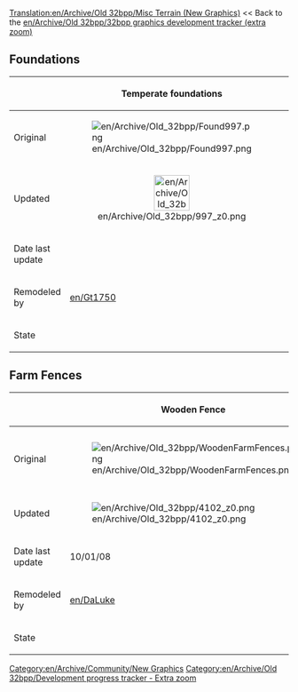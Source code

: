 [[Translation:en/Archive/Old 32bpp/Misc Terrain (New Graphics)]]
<< Back to the [[en/Archive/Old 32bpp/32bpp graphics development tracker (extra zoom)]]
==Foundations==
{| border=1 style="background:#e7ebff;"
!
! Temperate foundations
! Arctic Foundations
! Tropical foundations
! Toyland foundations
|-
!Original
|[[File:en/Archive/Old 32bpp/Found997.png]]
|[[File:en/Archive/Old 32bpp/Found c 335.png]]
|[[File:en/Archive/Old 32bpp/Found h 524.png]]
|[[File:en/Archive/Old 32bpp/Found t 550.png]]
|-
!Updated
|align="center"|[[File:en/Archive/Old 32bpp/997 z0.png|64px]]
|
|align="center"|[[File:en/Archive/Old 32bpp/524 z0.png|64px]]
|
|-
!Date last update
|
|
|
|
|-
!Remodeled by
|[[en/Gt1750]]
|
|
|
|-
!State
{{en/Archive/Old 32bpp/Done}}
{{en/Archive/Old 32bpp/WIP}}
{{en/Archive/Old 32bpp/Done}}
{{en/Archive/Old 32bpp/Unclaimed}}
|}

==Farm Fences==
{| border=1 style="background:#e7ebff;"
!
! Wooden Fence
! Hedge/Wooden Fence
! Hedge Fence #1
! Hedge Fence #2
! Hedge Fence #3 
! Stone Fence
|-
!Original
|[[File:en/Archive/Old 32bpp/WoodenFarmFences.png]]
|[[File:en/Archive/Old 32bpp/Hedge-WoodenFarmFences.png]]
|[[File:en/Archive/Old 32bpp/Hedge1FarmFences.png]]
|[[File:en/Archive/Old 32bpp/Hedge2FarmFences.png]]
|[[File:en/Archive/Old 32bpp/Hedge3FarmFences.png]]
|[[File:en/Archive/Old 32bpp/StoneFarmFences.png]]
|-
!Updated
|[[File:en/Archive/Old 32bpp/4102 z0.png]]
|
|[[File:en/Archive/Old 32bpp/4090 z0.png]]
|
|
|
|-
!Date last update
|10/01/08
|10/01/08
|10/01/08
|10/01/08
|10/01/08
|10/01/08
|-
!Remodeled by
|[[en/DaLuke]]
|[[en/DaLuke]]
|[[en/DaLuke]]
|[[en/DaLuke]]
|[[en/DaLuke]]
|[[en/DaLuke]]
|-
!State
{{en/Archive/Old 32bpp/WIP}}
{{en/Archive/Old 32bpp/WIP}}
{{en/Archive/Old 32bpp/WIP}}
{{en/Archive/Old 32bpp/WIP}}
{{en/Archive/Old 32bpp/WIP}}
{{en/Archive/Old 32bpp/WIP}}
|}


{{en/Archive/Old 32bpp/Navbox Graphics Development}}

[[Category:en/Archive/Community/New Graphics]][[Category:en/Archive/Old 32bpp/Development progress tracker - Extra zoom]]